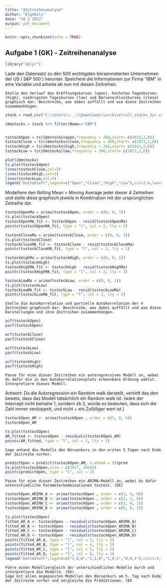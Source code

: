 ---
title: "Zeitreihenanalyse"
author: "Elgebaly"
date: "10 3 2022"
output: pdf_document
---

```{r setup, include=FALSE}
knitr::opts_chunk$set(echo = TRUE)
```

## Aufgabe 1 (GK) - Zeitreihenanalyse

```{r}
library("dplyr")
```

Lade den Datensatz zu den 500 wichtigsten börsennotierten Unternehmen der US ( S&P 500 ) herunter. Speichere die Informationen zur Firma "IBM" in eine Variable und arbeite ab nun mit diesen Zeitreihen.

    Stelle den Verlauf des Eröffnungskurses (open), höchsten Tageskurses (high), niedrigsten Tageskurses (low) und Börsenschlusskurses (close) graphisch dar. Beschreibe, was dabei auffällt und wie diese Zeitreihen zusammenhängen.
   

```{r read csv }
stock = read.csv("C:\\Users\\-_-\\Downloads\\archive\\all_stocks_5yr.csv")

ibmstocks = stock %>% filter(Name=="IBM")



```

```{r}
tsstockOpen = ts(ibmstocks$open,frequency = 260,start= c(2013,2,8))
tsstockClose = ts(ibmstocks$close,frequency = 260,start= c(2013,2,8))
tsstockHigh = ts(ibmstocks$high,frequency = 260,start= c(2013,2,8))
tsstockLow = ts(ibmstocks$low,frequency = 260,start= c(2013,2,8))
```

```{r}
plot(ibmstocks)
ts.plot(tsstockOpen)
lines(tsstockClose,col=2)
lines(tsstockHigh,col=3)
lines(tsstockLow,col=4)
legend("bottomleft",legend=c("Open","Close","High","Low"),col=1:4,lwd=5)
```

 Modelliere den Rolling Mean = Moving Average jeder dieser 4 Zeitreihen und stelle diese graphisch jeweils in Kombination mit der ursprünglichen Zeitreihe dar.
```{r}
tsstockOpenMa = arima(tsstockOpen, order = c(0, 0, 7))
ts.plot(tsstockOpen)
tsstockOpenMA_fit <- tsstockOpen - resid(tsstockOpenMa)
points(tsstockOpenMA_fit, type = "l", col = 2, lty = 2)

tsstockCloseMa = arima(tsstockClose, order = c(0, 0, 1))
ts.plot(tsstockClose)
tsstockCloseMA_fit <- tsstockClose - resid(tsstockCloseMa)
points(tsstockCloseMA_fit, type = "l", col = 2, lty = 2)

tsstockHighMa = arima(tsstockHigh, order = c(0, 0, 1))
ts.plot(tsstockHigh)
tsstockHighMA_fit <- tsstockHigh - resid(tsstockHighMa)
points(tsstockHighMA_fit, type = "l", col = 2, lty = 2)

tsstockLowMa = arima(tsstockLow, order = c(0, 0, 1))
ts.plot(tsstockLow)
tsstockLowMA_fit <- tsstockLow - resid(tsstockLowMa)
points(tsstockLowMA_fit, type = "l", col = 2, lty = 2)

```
 
 
    Stelle die Autokorrelation und partielle Autokorrelation der 4 Zeitreihen graphisch dar. Beschreibe, was dabei auffällt und wie diese Darstellungen und ihre Zeitreihen zusammenhängen.
    
```{r}
acf(tsstockOpen)
pacf(tsstockOpen)

acf(tsstockClose)
pacf(tsstockClose)

acf(tsstockLow)
pacf(tsstockLow)

acf(tsstockHigh)
pacf(tsstockHigh)
```

    
    Passe für eine dieser Zeitreihen ein autoregressives Modell an, wobei du dafür die in den Autokorrelationsplots erkennbare Ordnung wählst. Interpretiere dieses Modell.
    
Antwort:  Da die Autoregression ein Random walk darstellt, vertieft das den beweis, dass das Modell tatsächlich ein Random walk ist. (wäre der Intercept nicht beinahe 1, sondern zb 2, würde es bedeuten, dass sich die Zahl immer verdoppelt, und nicht + ein Zufälliger wert ist.)
```{r}
tsstockOpen_AM <- arima(tsstockOpen , order = c(1, 0, 0))
tsstockOpen_AM

ts.plot(tsstockOpen)
AR_fitted <- tsstockOpen - residuals(tsstockOpen_AM)
points(AR_fitted, type = "l", col = 2, lty = 2)
```
    
    Sage anhand des Modells den Börsenkurs in den ersten 5 Tagen nach Ende der Zeitreihe vorher.
```{r}

predictOpen = predict(tsstockOpen_AM, n.ahead = 5)$pred
ts.plot(tsstockOpen,xlim = c(2017, 2018))
points(predictOpen, type = "l", col = 2)
```

    Passe für eine dieser Zeitreihen ein ARIMA-Modell an, wobei du dafür unterschiedliche Parameterkombinationen testest. (EK)
    
```{r}
tsstockOpen_ARIMA_A <- arima(tsstockOpen , order = c(1, 0, 0))
tsstockOpen_ARIMA_B <- arima(tsstockOpen , order = c(1, 1, 0))
tsstockOpen_ARIMA_C <- arima(tsstockOpen , order = c(1, 0, 1))
tsstockOpen_ARIMA_D <- arima(tsstockOpen , order = c(0, 0, 1))

ts.plot(tsstockOpen)
fitted_AR_A <- tsstockOpen - residuals(tsstockOpen_ARIMA_A)
fitted_AR_B <- tsstockOpen - residuals(tsstockOpen_ARIMA_B)
fitted_AR_C <- tsstockOpen - residuals(tsstockOpen_ARIMA_C)
fitted_AR_D <- tsstockOpen - residuals(tsstockOpen_ARIMA_D)
points(fitted_AR_A, type = "l", col = 3, lty = 2)
points(fitted_AR_B, type = "l", col = 4, lty = 2)
points(fitted_AR_C, type = "l", col = 5, lty = 2)
points(fitted_AR_D, type = "l", col = 6, lty = 2)
legend("bottomleft",legend=c("1,0,0","1,1,0","1,0,1","0,0,1"),col=1:4,lwd=5)
```
    
    
    Führe einen Modellvergleich der unterschiedlichen Modelle durch und interpretiere die Modelle. (EK)
    Sage mit allen angepassten Modellen den Börsenkurs am 5. Tag nach Ende der Zeitreihe vorher und vergleiche die Prädiktionen. (EK